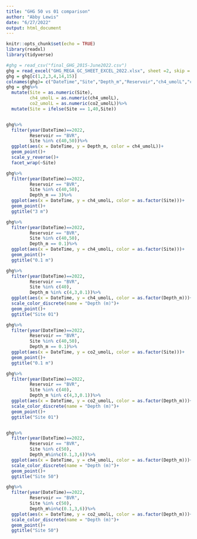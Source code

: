 ```yaml
---
title: "GHG 50 vs 01 comparison"
author: "Abby Lewis"
date: "6/27/2022"
output: html_document
---
```


```r
knitr::opts_chunk$set(echo = TRUE)
library(readxl)
library(tidyverse)
```

```r
#ghg = read_csv("final_GHG_2015-June2022.csv")
ghg = read_excel("GHG_MEGA_GC_SHEET_EXCEL_2022.xlsx", sheet =2, skip = 9)
ghg = ghg[c(1,2,3,4,14,15)]
colnames(ghg)= c("DateTime","Site","Depth_m","Reservoir","ch4_umolL","co2_umolL")
ghg = ghg%>%
  mutate(Site = as.numeric(Site),
         ch4_umolL = as.numeric(ch4_umolL),
         co2_umolL = as.numeric(co2_umolL))%>%
  mutate(Site = ifelse(Site == 1,40,Site))


ghg%>%
  filter(year(DateTime)==2022,
         Reservoir == "BVR",
         Site %in% c(40,50))%>%
  ggplot(aes(x = DateTime, y = Depth_m, color = ch4_umolL))+
  geom_point()+
  scale_y_reverse()+
  facet_wrap(~Site)

ghg%>%
  filter(year(DateTime)==2022,
         Reservoir == "BVR",
         Site %in% c(40,50),
         Depth_m == 3)%>%
  ggplot(aes(x = DateTime, y = ch4_umolL, color = as.factor(Site)))+
  geom_point()+
  ggtitle("3 m")

ghg%>%
  filter(year(DateTime)==2022,
         Reservoir == "BVR",
         Site %in% c(40,50),
         Depth_m == 0.1)%>%
  ggplot(aes(x = DateTime, y = ch4_umolL, color = as.factor(Site)))+
  geom_point()+
  ggtitle("0.1 m")

ghg%>%
  filter(year(DateTime)==2022,
         Reservoir == "BVR",
         Site %in% c(40),
         Depth_m %in% c(4,3,0.1))%>%
  ggplot(aes(x = DateTime, y = ch4_umolL, color = as.factor(Depth_m)))+
  scale_color_discrete(name = "Depth (m)")+
  geom_point()+
  ggtitle("Site 01")

ghg%>%
  filter(year(DateTime)==2022,
         Reservoir == "BVR",
         Site %in% c(40,50),
         Depth_m == 0.1)%>%
  ggplot(aes(x = DateTime, y = co2_umolL, color = as.factor(Site)))+
  geom_point()+
  ggtitle("0.1 m")

ghg%>%
  filter(year(DateTime)==2022,
         Reservoir == "BVR",
         Site %in% c(40),
         Depth_m %in% c(4,3,0.1))%>%
  ggplot(aes(x = DateTime, y = co2_umolL, color = as.factor(Depth_m)))+
  scale_color_discrete(name = "Depth (m)")+
  geom_point()+
  ggtitle("Site 01")


ghg%>%
  filter(year(DateTime)==2022,
         Reservoir == "BVR",
         Site %in% c(50),
         Depth_m%in%c(0.1,3,6))%>%
  ggplot(aes(x = DateTime, y = ch4_umolL, color = as.factor(Depth_m)))+
  scale_color_discrete(name = "Depth (m)")+
  geom_point()+
  ggtitle("Site 50")

ghg%>%
  filter(year(DateTime)==2022,
         Reservoir == "BVR",
         Site %in% c(50),
         Depth_m%in%c(0.1,3,6))%>%
  ggplot(aes(x = DateTime, y = co2_umolL, color = as.factor(Depth_m)))+
  scale_color_discrete(name = "Depth (m)")+
  geom_point()+
  ggtitle("Site 50")
```

